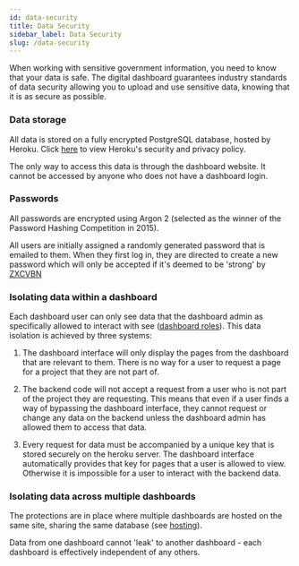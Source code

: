 ```yaml
---
id: data-security
title: Data Security
sidebar_label: Data Security
slug: /data-security
---
```


When working with sensitive government information, you need to know that your data
is safe. The digital dashboard guarantees industry standards of data security allowing you
to upload and use sensitive data, knowing that it is as secure as possible.


### Data storage

All data is stored on a fully encrypted PostgreSQL database, hosted by Heroku. Click
[here](https://www.heroku.com/policy/security) to view Heroku's security and privacy
policy.

The only way to access this data is through the dashboard website. It cannot be accessed
by anyone who does not have a dashboard login.


### Passwords

All passwords are encrypted using Argon 2 (selected as the winner of the Password
Hashing Competition in 2015).

All users are initially assigned a randomly generated password that is emailed to them.
When they first log in, they are directed to create a new password which will only
be accepted if it's deemed to be 'strong' by [ZXCVBN](https://github.com/dropbox/zxcvbn)


### Isolating data within a dashboard

Each dashboard user can only see data that the dashboard admin as specifically allowed
to interact with see ([dashboard roles](dashboard-roles)). This data isolation is achieved
by three systems:

1. The dashboard interface will only display the pages from the dashboard that are relevant to them.
There is no way for a user to request a page for a project that they are not part of.

2. The backend code will not accept a request from a user who is not part of the project they are
requesting. This means that even if a user finds a way of bypassing the dashboard interface, they cannot
request or change any data on the backend unless the dashboard admin has allowed them to access that data.

3. Every request for data must be accompanied by a unique key that is stored securely on the heroku server.
The dashboard interface automatically provides that key for pages that a user is allowed to view. Otherwise
it is impossible for a user to interact with the backend data.


### Isolating data across multiple dashboards

The protections are in place where multiple dashboards are hosted on the same site, sharing
the same database (see [hosting](hosting)).

Data from one dashboard cannot 'leak' to another dashboard - each dashboard is effectively
independent of any others.

